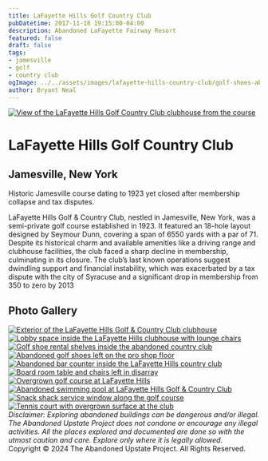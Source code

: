 ```yaml
---
title: LaFayette Hills Golf Country Club
pubDatetime: 2017-11-18 19:15:00-04:00
description: Abandoned LaFayette Fairway Resort
featured: false
draft: false
tags:
- jamesville
- golf
- country club
ogImage: ../../assets/images/lafayette-hills-country-club/golf-shoes-abandoned-country-club-ny.jpg
author: Bryant Neal
---
```





<a href={heroImage.src} className="glightbox" data-title="LaFayette Hills Golf Country Club">
  <Image 
    src={heroImage} 
    alt="View of the LaFayette Hills Golf Country Club clubhouse from the course"
    style={{width: '100%', borderRadius: '8px', margin: '2rem 0'}}
    quality={85}
    loading="eager"
    fetchpriority="high"
  />
</a>

# LaFayette Hills Golf Country Club
## Jamesville, New York

Historic Jamesville course dating to 1923 yet closed after membership collapse and tax disputes.

LaFayette Hills Golf & Country Club, nestled in Jamesville, New York, was a semi-private golf course established in 1923. It featured an 18-hole layout designed by Seymour Dunn, covering a span of 6550 yards with a par of 71. Despite its historical charm and available amenities like a driving range and clubhouse facilities, the club faced a sharp decline in membership, culminating in its closure. The club’s last known operations suggest dwindling support and financial instability, which was exacerbated by a tax dispute with the city of Syracuse and a significant drop in membership from 350 to zero by 2013

## Photo Gallery

<div className="gallery gallery--two">

<a href={galleryExterior.src} className="glightbox gallery-item" data-gallery="lafayette-hills" data-title="Clubhouse Exterior">
  <Image 
    src={galleryExterior} 
    alt="Exterior of the LaFayette Hills Golf & Country Club clubhouse"
    className="gallery-image" 
    style={{width: '100%', height: '250px', objectFit: 'cover', borderRadius: '8px', transition: 'transform 0.3s ease'}}
    quality={80}
    widths={[300, 600, 900]}
    sizes="(max-width: 480px) 100vw, (max-width: 768px) 50vw, 33vw"
    loading="eager"
    fetchpriority="high"
  />
</a>

<a href={galleryLobby.src} className="glightbox gallery-item" data-gallery="lafayette-hills" data-title="Lobby">
  <Image 
    src={galleryLobby} 
    alt="Lobby space inside the LaFayette Hills clubhouse with lounge chairs"
    className="gallery-image" 
    style={{width: '100%', height: '250px', objectFit: 'cover', borderRadius: '8px', transition: 'transform 0.3s ease'}}
    quality={80}
    widths={[300, 600, 900]}
    sizes="(max-width: 480px) 100vw, (max-width: 768px) 50vw, 33vw"
    loading="lazy"
  />
</a>

<a href={galleryShoeRental.src} className="glightbox gallery-item" data-gallery="lafayette-hills" data-title="Shoe Rental">
  <Image 
    src={galleryShoeRental} 
    alt="Golf shoe rental shelves inside the abandoned country club"
    className="gallery-image" 
    style={{width: '100%', height: '250px', objectFit: 'cover', borderRadius: '8px', transition: 'transform 0.3s ease'}}
    quality={80}
    widths={[300, 600, 900]}
    sizes="(max-width: 480px) 100vw, (max-width: 768px) 50vw, 33vw"
    loading="lazy"
  />
</a>

<a href={galleryShoes.src} className="glightbox gallery-item" data-gallery="lafayette-hills" data-title="Golf Shoes">
  <Image 
    src={galleryShoes} 
    alt="Abandoned golf shoes left on the pro shop floor"
    className="gallery-image" 
    style={{width: '100%', height: '250px', objectFit: 'cover', borderRadius: '8px', transition: 'transform 0.3s ease'}}
    quality={80}
    widths={[300, 600, 900]}
    sizes="(max-width: 480px) 100vw, (max-width: 768px) 50vw, 33vw"
    loading="lazy"
  />
</a>

<a href={galleryBar.src} className="glightbox gallery-item" data-gallery="lafayette-hills" data-title="Club Bar">
  <Image 
    src={galleryBar} 
    alt="Abandoned bar counter inside the LaFayette Hills country club"
    className="gallery-image" 
    style={{width: '100%', height: '250px', objectFit: 'cover', borderRadius: '8px', transition: 'transform 0.3s ease'}}
    quality={80}
    widths={[300, 600, 900]}
    sizes="(max-width: 480px) 100vw, (max-width: 768px) 50vw, 33vw"
    loading="lazy"
  />
</a>

<a href={galleryBoardRoom.src} className="glightbox gallery-item" data-gallery="lafayette-hills" data-title="Board Room">
  <Image 
    src={galleryBoardRoom} 
    alt="Board room table and chairs left in disarray"
    className="gallery-image" 
    style={{width: '100%', height: '250px', objectFit: 'cover', borderRadius: '8px', transition: 'transform 0.3s ease'}}
    quality={80}
    widths={[300, 600, 900]}
    sizes="(max-width: 480px) 100vw, (max-width: 768px) 50vw, 33vw"
    loading="lazy"
  />
</a>

<a href={galleryCourse.src} className="glightbox gallery-item" data-gallery="lafayette-hills" data-title="Fairway View">
  <Image 
    src={galleryCourse} 
    alt="Overgrown golf course at LaFayette Hills"
    className="gallery-image" 
    style={{width: '100%', height: '250px', objectFit: 'cover', borderRadius: '8px', transition: 'transform 0.3s ease'}}
    quality={80}
    widths={[300, 600, 900]}
    sizes="(max-width: 480px) 100vw, (max-width: 768px) 50vw, 33vw"
    loading="lazy"
  />
</a>

<a href={galleryPool.src} className="glightbox gallery-item" data-gallery="lafayette-hills" data-title="Pool Deck">
  <Image 
    src={galleryPool} 
    alt="Abandoned swimming pool at LaFayette Hills Golf & Country Club"
    className="gallery-image" 
    style={{width: '100%', height: '250px', objectFit: 'cover', borderRadius: '8px', transition: 'transform 0.3s ease'}}
    quality={80}
    widths={[300, 600, 900]}
    sizes="(max-width: 480px) 100vw, (max-width: 768px) 50vw, 33vw"
    loading="lazy"
  />
</a>

<a href={gallerySnackShack.src} className="glightbox gallery-item" data-gallery="lafayette-hills" data-title="Snack Shack">
  <Image 
    src={gallerySnackShack} 
    alt="Snack shack service window along the golf course"
    className="gallery-image" 
    style={{width: '100%', height: '250px', objectFit: 'cover', borderRadius: '8px', transition: 'transform 0.3s ease'}}
    quality={80}
    widths={[300, 600, 900]}
    sizes="(max-width: 480px) 100vw, (max-width: 768px) 50vw, 33vw"
    loading="lazy"
  />
</a>

<a href={galleryTennis.src} className="glightbox gallery-item" data-gallery="lafayette-hills" data-title="Tennis Court">
  <Image 
    src={galleryTennis} 
    alt="Tennis court with overgrown surface at the club"
    className="gallery-image" 
    style={{width: '100%', height: '250px', objectFit: 'cover', borderRadius: '8px', transition: 'transform 0.3s ease'}}
    quality={80}
    widths={[300, 600, 900]}
    sizes="(max-width: 480px) 100vw, (max-width: 768px) 50vw, 33vw"
    loading="lazy"
  />
</a>

</div>

<div style={{textAlign: 'center', margin: '3rem 0 1rem'}}>
  <em>Disclaimer: Exploring abandoned buildings can be dangerous and/or illegal. The Abandoned Upstate Project does not condone or encourage any illegal activities. All the places explored and documented are done so with the utmost caution and care. Explore only where it is legally allowed.</em>
</div>

<div style={{textAlign: 'center', fontSize: '0.85rem', color: 'var(--color-text-muted)', marginBottom: '3rem'}}>
  Copyright © 2024 The Abandoned Upstate Project. All Rights Reserved.
</div>

